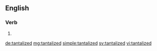 ==English==

===Verb===
{{head|en}}

# {{en-past of|tantalize}}

[[de:tantalized]]
[[mg:tantalized]]
[[simple:tantalized]]
[[sv:tantalized]]
[[vi:tantalized]]